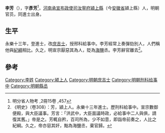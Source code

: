 {{Otheruses|other=名为李芳的其他人物|李芳}}
{{Otheruses|other=名为李彦芳的其他人物|李彦芳}}

'''李芳'''（{{bd|14世纪||15世纪|?|}}），字'''彥芳'''<ref>明分省人物考 ,2冊15卷 ,457</ref>，[[河南承宣布政使司|河南承宣布政使司]][[汝寧府|汝寧府]][[潁上縣|潁上縣]]（今[[安徽省|安徽省]]潁上縣）人，明朝官员，同進士出身。

== 生平 ==
永樂十三年，登進士，改[[庶吉士|庶吉士]]，授邢科給事中。李芳經常上奏彈劾別人，人們稱他與[[紀綱|紀綱]]相比。久之，明宣宗厭惡其為人，貶為[[海盐县|海鹽]]丞。李芳辭官離去<ref>《明史》（卷308）：芳，潁上人。永樂十三年進士。歷刑科給事中。宣宗數御便殿，與大臣議事。芳言：「洪武中，大臣面議時政，必給事中二人與俱，請復其舊。」帝是之。芳輒自矜，百司所為，少不如意，即詣帝前奏之，人比之紀綱。久之，帝亦惡其奸，黜為海鹽丞，棄官歸。</ref>。

==參考==
{{Reflist}}

{{start box}}
{{s-off}}
{{s-before|[[袁維喜|袁維喜]]}}
{{s-title|明朝海鹽縣縣丞|宣德年間}}
{{s-after|[[安然_(邯鄲)|安然]]}}
{{end box}}

{{永樂十三年乙未科殿試金榜}}

{{Authority control}}

{{DEFAULTSORT:Li李}}
[[Category:李姓|Category:李姓]]
[[Category:颍上人|Category:颍上人]]
[[Category:明朝庶吉士|Category:明朝庶吉士]]
[[Category:明朝刑科给事中|Category:明朝刑科给事中]]
[[Category:明朝縣丞|Category:明朝縣丞]]


{{明朝官员小作品}}